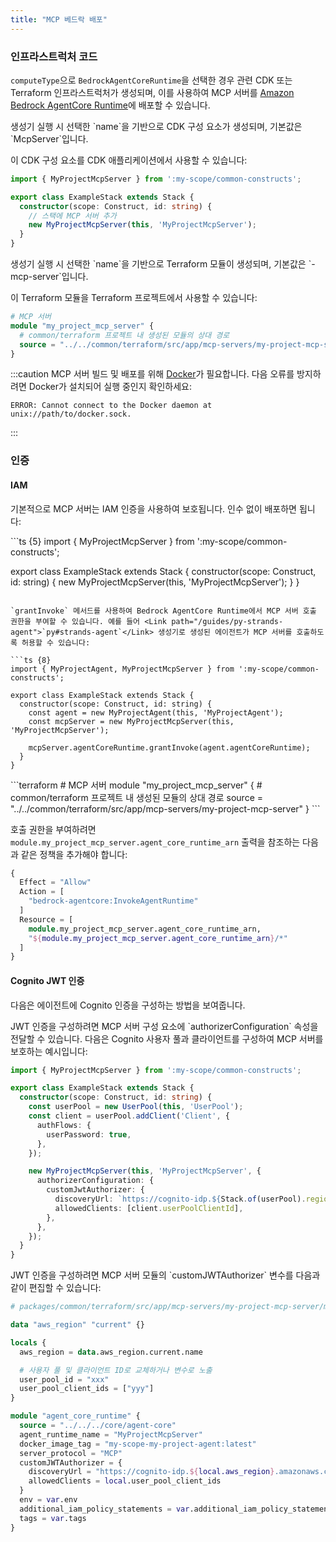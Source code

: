 ```yaml
---
title: "MCP 베드락 배포"
---
```





### 인프라스트럭처 코드

`computeType`으로 `BedrockAgentCoreRuntime`을 선택한 경우 관련 CDK 또는 Terraform 인프라스트럭처가 생성되며, 이를 사용하여 MCP 서버를 [Amazon Bedrock AgentCore Runtime](https://docs.aws.amazon.com/bedrock-agentcore/latest/devguide/agents-tools-runtime.html)에 배포할 수 있습니다.

<Infrastructure>
<Fragment slot="cdk">
생성기 실행 시 선택한 `name`을 기반으로 CDK 구성 요소가 생성되며, 기본값은 `<ProjectName>McpServer`입니다.

이 CDK 구성 요소를 CDK 애플리케이션에서 사용할 수 있습니다:

```ts {6}
import { MyProjectMcpServer } from ':my-scope/common-constructs';

export class ExampleStack extends Stack {
  constructor(scope: Construct, id: string) {
    // 스택에 MCP 서버 추가
    new MyProjectMcpServer(this, 'MyProjectMcpServer');
  }
}
```
</Fragment>
<Fragment slot="terraform">
생성기 실행 시 선택한 `name`을 기반으로 Terraform 모듈이 생성되며, 기본값은 `<ProjectName>-mcp-server`입니다.

이 Terraform 모듈을 Terraform 프로젝트에서 사용할 수 있습니다:

```terraform
# MCP 서버
module "my_project_mcp_server" {
  # common/terraform 프로젝트 내 생성된 모듈의 상대 경로
  source = "../../common/terraform/src/app/mcp-servers/my-project-mcp-server"
}
```
</Fragment>
</Infrastructure>

:::caution
MCP 서버 빌드 및 배포를 위해 [Docker](https://www.docker.com/)가 필요합니다. 다음 오류를 방지하려면 Docker가 설치되어 실행 중인지 확인하세요:

```
ERROR: Cannot connect to the Docker daemon at unix://path/to/docker.sock.
```
:::

### 인증

#### IAM

기본적으로 MCP 서버는 IAM 인증을 사용하여 보호됩니다. 인수 없이 배포하면 됩니다:

<Infrastructure>
<Fragment slot="cdk">
```ts {5}
import { MyProjectMcpServer } from ':my-scope/common-constructs';

export class ExampleStack extends Stack {
  constructor(scope: Construct, id: string) {
    new MyProjectMcpServer(this, 'MyProjectMcpServer');
  }
}
```

`grantInvoke` 메서드를 사용하여 Bedrock AgentCore Runtime에서 MCP 서버 호출 권한을 부여할 수 있습니다. 예를 들어 <Link path="/guides/py-strands-agent">`py#strands-agent`</Link> 생성기로 생성된 에이전트가 MCP 서버를 호출하도록 허용할 수 있습니다:

```ts {8}
import { MyProjectAgent, MyProjectMcpServer } from ':my-scope/common-constructs';

export class ExampleStack extends Stack {
  constructor(scope: Construct, id: string) {
    const agent = new MyProjectAgent(this, 'MyProjectAgent');
    const mcpServer = new MyProjectMcpServer(this, 'MyProjectMcpServer');

    mcpServer.agentCoreRuntime.grantInvoke(agent.agentCoreRuntime);
  }
}
```
</Fragment>
<Fragment slot="terraform">
```terraform
# MCP 서버
module "my_project_mcp_server" {
  # common/terraform 프로젝트 내 생성된 모듈의 상대 경로
  source = "../../common/terraform/src/app/mcp-servers/my-project-mcp-server"
}
```

호출 권한을 부여하려면 `module.my_project_mcp_server.agent_core_runtime_arn` 출력을 참조하는 다음과 같은 정책을 추가해야 합니다:

```terraform
{
  Effect = "Allow"
  Action = [
    "bedrock-agentcore:InvokeAgentRuntime"
  ]
  Resource = [
    module.my_project_mcp_server.agent_core_runtime_arn,
    "${module.my_project_mcp_server.agent_core_runtime_arn}/*"
  ]
}
```
</Fragment>
</Infrastructure>

#### Cognito JWT 인증

다음은 에이전트에 Cognito 인증을 구성하는 방법을 보여줍니다.

<Infrastructure>
<Fragment slot="cdk">
JWT 인증을 구성하려면 MCP 서버 구성 요소에 `authorizerConfiguration` 속성을 전달할 수 있습니다. 다음은 Cognito 사용자 풀과 클라이언트를 구성하여 MCP 서버를 보호하는 예시입니다:

```ts {14-17}
import { MyProjectMcpServer } from ':my-scope/common-constructs';

export class ExampleStack extends Stack {
  constructor(scope: Construct, id: string) {
    const userPool = new UserPool(this, 'UserPool');
    const client = userPool.addClient('Client', {
      authFlows: {
        userPassword: true,
      },
    });

    new MyProjectMcpServer(this, 'MyProjectMcpServer', {
      authorizerConfiguration: {
        customJwtAuthorizer: {
          discoveryUrl: `https://cognito-idp.${Stack.of(userPool).region}.amazonaws.com/${userPool.userPoolId}/.well-known/openid-configuration`,
          allowedClients: [client.userPoolClientId],
        },
      },
    });
  }
}
```
</Fragment>
<Fragment slot="terraform">
JWT 인증을 구성하려면 MCP 서버 모듈의 `customJWTAuthorizer` 변수를 다음과 같이 편집할 수 있습니다:

```terraform {18-21}
# packages/common/terraform/src/app/mcp-servers/my-project-mcp-server/my-project-mcp-server.tf

data "aws_region" "current" {}

locals {
  aws_region = data.aws_region.current.name

  # 사용자 풀 및 클라이언트 ID로 교체하거나 변수로 노출
  user_pool_id = "xxx"
  user_pool_client_ids = ["yyy"]
}

module "agent_core_runtime" {
  source = "../../../core/agent-core"
  agent_runtime_name = "MyProjectMcpServer"
  docker_image_tag = "my-scope-my-project-agent:latest"
  server_protocol = "MCP"
  customJWTAuthorizer = {
    discoveryUrl = "https://cognito-idp.${local.aws_region}.amazonaws.com/${local.user_pool_id}/.well-known/openid-configuration",
    allowedClients = local.user_pool_client_ids
  }
  env = var.env
  additional_iam_policy_statements = var.additional_iam_policy_statements
  tags = var.tags
}
```
</Fragment>
</Infrastructure>